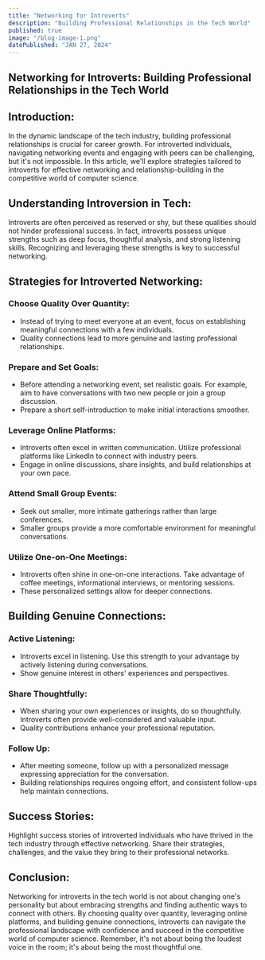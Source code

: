 ```yaml
---
title: "Networking for Introverts"
description: "Building Professional Relationships in the Tech World"
published: true
image: "/blog-image-1.png"
datePublished: "JAN 27, 2024"
---
```


## Networking for Introverts: Building Professional Relationships in the Tech World

## Introduction:
In the dynamic landscape of the tech industry, building professional relationships is crucial for career growth. For introverted individuals, navigating networking events and engaging with peers can be challenging, but it's not impossible. In this article, we'll explore strategies tailored to introverts for effective networking and relationship-building in the competitive world of computer science.

## Understanding Introversion in Tech:
Introverts are often perceived as reserved or shy, but these qualities should not hinder professional success. In fact, introverts possess unique strengths such as deep focus, thoughtful analysis, and strong listening skills. Recognizing and leveraging these strengths is key to successful networking.

## Strategies for Introverted Networking:

### Choose Quality Over Quantity:
- Instead of trying to meet everyone at an event, focus on establishing meaningful connections with a few individuals.
- Quality connections lead to more genuine and lasting professional relationships.

### Prepare and Set Goals:
- Before attending a networking event, set realistic goals. For example, aim to have conversations with two new people or join a group discussion.
- Prepare a short self-introduction to make initial interactions smoother.

### Leverage Online Platforms:
- Introverts often excel in written communication. Utilize professional platforms like LinkedIn to connect with industry peers.
- Engage in online discussions, share insights, and build relationships at your own pace.

### Attend Small Group Events:
- Seek out smaller, more intimate gatherings rather than large conferences.
- Smaller groups provide a more comfortable environment for meaningful conversations.

### Utilize One-on-One Meetings:
- Introverts often shine in one-on-one interactions. Take advantage of coffee meetings, informational interviews, or mentoring sessions.
- These personalized settings allow for deeper connections.

## Building Genuine Connections:

### Active Listening:
- Introverts excel in listening. Use this strength to your advantage by actively listening during conversations.
- Show genuine interest in others' experiences and perspectives.

### Share Thoughtfully:
- When sharing your own experiences or insights, do so thoughtfully. Introverts often provide well-considered and valuable input.
- Quality contributions enhance your professional reputation.

### Follow Up:
- After meeting someone, follow up with a personalized message expressing appreciation for the conversation.
- Building relationships requires ongoing effort, and consistent follow-ups help maintain connections.

## Success Stories:
Highlight success stories of introverted individuals who have thrived in the tech industry through effective networking. Share their strategies, challenges, and the value they bring to their professional networks.

## Conclusion:
Networking for introverts in the tech world is not about changing one's personality but about embracing strengths and finding authentic ways to connect with others. By choosing quality over quantity, leveraging online platforms, and building genuine connections, introverts can navigate the professional landscape with confidence and succeed in the competitive world of computer science. Remember, it's not about being the loudest voice in the room; it's about being the most thoughtful one.
